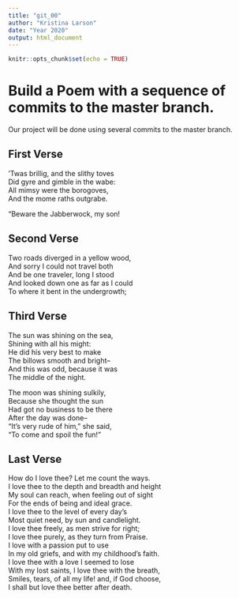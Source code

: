 ```yaml
---
title: "git_00"
author: "Kristina Larson"
date: "Year 2020"
output: html_document
---
```


```r
knitr::opts_chunk$set(echo = TRUE)
```
# Build a Poem with a sequence of commits to the master branch.
Our project will be done using several commits to the master branch.
<!-- Do not modify or change any text in "!--" bracketed areas such as this --- these are instructions to
you, if you change any of this the git program will notice it and compromise your git merging strategy !-->

## First Verse 
<!--Put the first five lines of a poem by Lewis Carrol in this section!-->
’Twas brillig, and the slithy toves  
      Did gyre and gimble in the wabe:  
All mimsy were the borogoves,  
      And the mome raths outgrabe.  
  
“Beware the Jabberwock, my son!  

## Second Verse
<!--Put the first five lines of a poem by Robert Frost here!-->
Two roads diverged in a yellow wood,  
And sorry I could not travel both  
And be one traveler, long I stood  
And looked down one as far as I could  
To where it bent in the undergrowth;

## Third Verse
<!--Put the first two verses of The Walrus and the Carpenter here!-->
The sun was shining on the sea,  
Shining with all his might:  
He did his very best to make  
The billows smooth and bright--  
And this was odd, because it was  
The middle of the night.
  
The moon was shining sulkily,  
Because she thought the sun  
Had got no business to be there  
After the day was done--  
"It's very rude of him," she said,  
"To come and spoil the fun!" 

## Last Verse
<!--Put a short poem of your choice 8-20 lines,here!-->
How do I love thee? Let me count the ways.  
I love thee to the depth and breadth and height  
My soul can reach, when feeling out of sight  
For the ends of being and ideal grace.  
I love thee to the level of every day's  
Most quiet need, by sun and candlelight.  
I love thee freely, as men strive for right;  
I love thee purely, as they turn from Praise.  
I love with a passion put to use  
In my old griefs, and with my childhood's faith.  
I love thee with a love I seemed to lose  
With my lost saints, I love thee with the breath,  
Smiles, tears, of all my life! and, if God choose,  
I shall but love thee better after death.  


